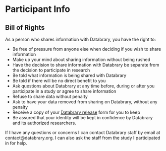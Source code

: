 # Participant Info

## Bill of Rights {-}

As a person who shares information with Databrary, you have the right to:

- Be free of pressure from anyone else when deciding if you wish to share information
- Make up your mind about sharing information without being rushed
- Have the decision to share information with Databrary be separate from the decision to participate in research
- Be told what information is being shared with Databrary
- Be told if there will be no direct benefit to you
- Ask questions about Databrary at any time before, during or after you participate in a study or agree to share information
- Refuse to share data without penalty
- Ask to have your data removed from sharing on Databrary, without any penalty
- Receive a copy of your [Databrary release](file/DB-participant-release-template_2022-03-22.docx) form for you to keep
- Be assured that your identity will be kept in confidence by Databrary and its authorized researchers.

If I have any questions or concerns I can contact Databrary staff by email at contact@databrary.org. I can also ask the staff from the study I participated in for help.